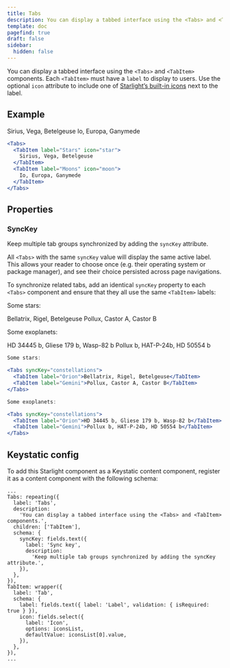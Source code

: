 ```yaml
---
title: Tabs
description: You can display a tabbed interface using the <Tabs> and <TabItem> components.
template: doc
pagefind: true
draft: false
sidebar:
  hidden: false
---
```

You can display a tabbed interface using the `<Tabs>` and `<TabItem>` components. Each `<TabItem>` must have a `label` to display to users. Use the optional `icon` attribute to include one of [Starlight’s built-in icons](https://starlight.astro.build/guides/components/#all-icons) next to the label.

## Example

<Tabs>
  <TabItem label="Stars" icon="star">
    Sirius, Vega, Betelgeuse
  </TabItem>

  <TabItem label="Moons" icon="moon">
    Io, Europa, Ganymede
  </TabItem>
</Tabs>

```jsx title=src/content/docs/example.mdx
<Tabs>
  <TabItem label="Stars" icon="star">
    Sirius, Vega, Betelgeuse
  </TabItem>
  <TabItem label="Moons" icon="moon">
    Io, Europa, Ganymede
  </TabItem>
</Tabs>
```

## Properties

### SyncKey

Keep multiple tab groups synchronized by adding the `syncKey` attribute.

All `<Tabs>` with the same `syncKey` value will display the same active label. This allows your reader to choose once (e.g. their operating system or package manager), and see their choice persisted across page navigations.

To synchronize related tabs, add an identical `syncKey` property to each `<Tabs>` component and ensure that they all use the same `<TabItem>` labels:

Some stars:

<Tabs syncKey="constellations">
  <TabItem label="Orion" icon="star">
    Bellatrix, Rigel, Betelgeuse
  </TabItem>

  <TabItem label="Gemini" icon="moon">
    Pollux, Castor A, Castor B
  </TabItem>
</Tabs>

Some exoplanets:

<Tabs syncKey="constellations">
  <TabItem label="Orion" icon="star">
    HD 34445 b, Gliese 179 b, Wasp-82 b
  </TabItem>

  <TabItem label="Gemini" icon="moon">
    Pollux b, HAT-P-24b, HD 50554 b
  </TabItem>
</Tabs>

```jsx title=src/content/docs/example.mdx
Some stars:

<Tabs syncKey="constellations">
  <TabItem label="Orion">Bellatrix, Rigel, Betelgeuse</TabItem>
  <TabItem label="Gemini">Pollux, Castor A, Castor B</TabItem>
</Tabs>

Some exoplanets:

<Tabs syncKey="constellations">
  <TabItem label="Orion">HD 34445 b, Gliese 179 b, Wasp-82 b</TabItem>
  <TabItem label="Gemini">Pollux b, HAT-P-24b, HD 50554 b</TabItem>
</Tabs>
```

## Keystatic config

To add this Starlight component as a Keystatic content component, register it as a content component with the following schema:

```tsx title=keystatic.config.tsx
...
Tabs: repeating({
  label: 'Tabs',
  description:
    'You can display a tabbed interface using the <Tabs> and <TabItem> components.',
  children: ['TabItem'],
  schema: {
    syncKey: fields.text({
      label: 'Sync key',
      description:
        'Keep multiple tab groups synchronized by adding the syncKey attribute.',
    }),
  },
}),
TabItem: wrapper({
  label: 'Tab',
  schema: {
    label: fields.text({ label: 'Label', validation: { isRequired: true } }),
    icon: fields.select({
      label: 'Icon',
      options: iconsList,
      defaultValue: iconsList[0].value,
    }),
  },
}),
...
```